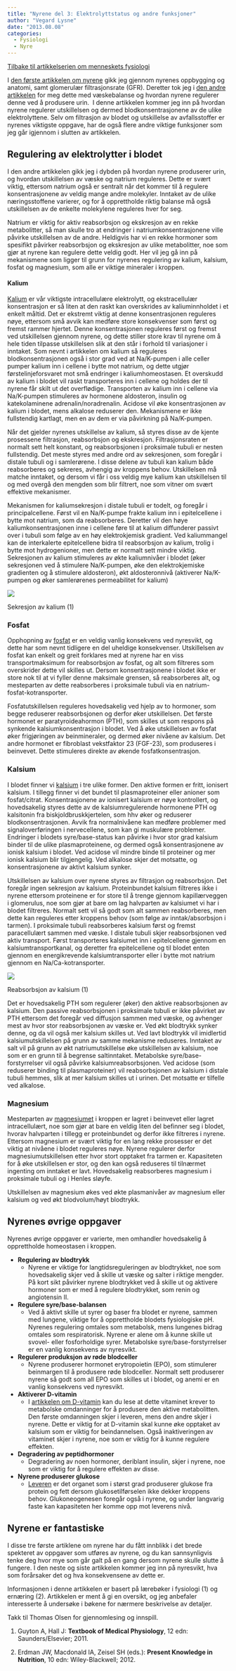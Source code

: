 ```yaml
---
title: "Nyrene del 3: Elektrolyttstatus og andre funksjoner"
author: "Vegard Lysne"
date: "2013.08.08"
categories: 
  - Fysiologi
  - Nyre
---
```


[Tilbake til artikkelserien om menneskets fysiologi](../../fysiologi.html)

I [den første artikkelen om nyrene](nyre1.qmd "Nyrene del 1 – Oppbygging og glomerulær filtrasjonsrate") gikk jeg gjennom nyrenes oppbygging og anatomi, samt glomerulær filtrasjonsrate (GFR). Deretter tok jeg i [den andre artikkelen](nyre2.qmd "Nyrene del 2 – Væskebalanse og urinproduksjon") for meg dette med væskebalanse og hvordan nyrene regulerer denne ved å produsere urin.  I denne artikkelen kommer jeg inn på hvordan nyrene regulerer utskillelsen og dermed blodkonsentrasjonene av de ulike elektrolyttene. Selv om filtrasjon av blodet og utskillelse av avfallsstoffer er nyrenes viktigste oppgave, har de også flere andre viktige funksjoner som jeg går igjennom i slutten av artikkelen.

## Regulering av elektrolytter i blodet

I den andre artikkelen gikk jeg i dybden på hvordan nyrene produserer urin, og hvordan utskillelsen av væske og natrium reguleres. Dette er svært viktig, ettersom natrium også er sentralt når det kommer til å regulere konsentrasjonene av veldig mange andre molekyler. Inntaket av de ulike næringsstoffene varierer, og for å opprettholde riktig balanse må også utskillelsen av de enkelte molekylene reguleres hver for seg.

Natrium er viktig for aktiv reabsorbsjon og ekskresjon av en rekke metabolitter, så man skulle tro at endringer i natriumkonsentrasjonene ville påvirke utskillelsen av de andre. Heldigvis har vi en rekke hormoner som spesifikt påvirker reabsorbsjon og ekskresjon av ulike metabolitter, noe som gjør at nyrene kan regulere dette veldig godt. Her vil jeg gå inn på mekanismene som ligger til grunn for nyrenes regulering av kalium, kalsium, fosfat og magnesium, som alle er viktige mineraler i kroppen.

#### Kalium

[Kalium](../naeringsstoffer/kalium.qmd "Kalium") er vår viktigste intracellulære elektrolytt, og ekstracellulær konsentrasjon er så liten at den raskt kan overskrides av kaliuminnholdet i et enkelt måltid. Det er ekstremt viktig at denne konsentrasjonen reguleres nøye, ettersom små avvik kan medføre store konsekvenser som først og fremst rammer hjertet. Denne konsentrasjonen reguleres først og fremst ved utskillelsen gjennom nyrene, og dette stiller store krav til nyrene om å hele tiden tilpasse utskillelsen slik at den står i forhold til variasjoner i inntaket. Som nevnt i artikkelen om kalium så reguleres blodkonsentrasjonen også i stor grad ved at Na/K-pumpen i alle celler pumper kalium inn i cellene i bytte mot natrium, og dette utgjør førstelinjeforsvaret mot små endringer i kaliumhomeostasen. Et overskudd av kalium i blodet vil raskt transporteres inn i cellene og holdes der til nyrene får skilt ut det overflødige. Transporten av kalium inn i cellene via Na/K-pumpen stimuleres av hormonene aldosteron, insulin og katekolaminene adrenalin/noradrenalin. Acidose vil øke konsentrasjonen av kalium i blodet, mens alkalose reduserer den. Mekanismene er ikke fullstendig kartlagt, men en av dem er via påvirkning på Na/K-pumpen.

Når det gjelder nyrenes utskillelse av kalium, så styres disse av de kjente prosessene filtrasjon, reabsorbsjon og ekskresjon. Filtrasjonsraten er normalt sett helt konstant, og reabsorbsjonen i proksimale tubuli er nesten fullstendig. Det meste styres med andre ord av sekresjonen, som foregår i distale tubuli og i samlerørene. I disse delene av tubuli kan kalium både reabsorberes og sekreres, avhengig av kroppens behov. Utskillelsen må matche inntaket, og dersom vi får i oss veldig mye kalium kan utskillelsen til og med overgå den mengden som blir filtrert, noe som vitner om svært effektive mekanismer.

Mekanismen for kaliumsekresjon i distale tubuli er todelt, og foregår i principalcellene. Først vil en Na/K-pumpe frakte kalium inn i epitelcellene i bytte mot natrium, som da reabsorberes. Deretter vil den høye kaliumkonsentrasjonen inne i cellene føre til at kalium diffunderer passivt over i tubuli som følge av en høy elektrokjemisk gradient. Ved kaliummangel kan de interkalerte epitelcellene bidra til reabsorbsjon av kalium, trolig i bytte mot hydrogenioner, men dette er normalt sett mindre viktig. Sekresjonen av kalium stimuleres av økte kaliumnivåer i blodet (øker sekresjonen ved å stimulere Na/K-pumpen, øke den elektrokjemiske gradienten og å stimulere aldosteron), økt aldosteronnivå (aktiverer Na/K-pumpen og øker samlerørenes permeabilitet for kalium)

![](images/clipboard-1300182639.png)

Sekresjon av kalium (1)

### Fosfat

Opphopning av [fosfat](../naeringsstoffer/fosfor.qmd "Fosfor") er en veldig vanlig konsekvens ved nyresvikt, og dette har som nevnt tidligere en del uheldige konsekvenser. Utskillelsen av fosfat kan enkelt og greit forklares med at nyrene har en viss transportmaksimum for reabsorbsjon av fosfat, og alt som filtreres som overskrider dette vil skilles ut. Dersom konsentrasjonene i blodet ikke er store nok til at vi fyller denne maksimale grensen, så reabsorberes alt, og mesteparten av dette reabsorberes i proksimale tubuli via en natrium-fosfat-kotransporter.

Fosfatutskillelsen reguleres hovedsakelig ved hjelp av to hormoner, som begge reduserer reabsorbsjonen og derfor øker utskillelsen. Det første hormonet er paratyroideahormon (PTH), som skilles ut som respons på synkende kalsiumkonsentrasjon i blodet. Ved å øke utskillelsen av fosfat øker frigjøringen av beinmineraler, og dermed øker nivåene av kalsium. Det andre hormonet er fibroblast vekstfaktor 23 (FGF-23), som produseres i beinvevet. Dette stimuleres direkte av økende fosfatkonsentrasjon.

### Kalsium

I blodet finner vi [kalsium](../naeringsstoffer/kalsium.qmd "Kalsium") i tre ulike former. Den aktive formen er fritt, ionisert kalsium. I tillegg finner vi det bundet til plasmaproteiner eller anioner som fosfat/citrat. Konsentrasjonene av ionisert kalsium er nøye kontrollert, og hovedsakelig styres dette av de kalsiumregulerende hormonene PTH og kalsitonin fra biskjoldbruskkjertelen, som hhv øker og reduserer blodkonsentrasjonen. Avvik fra normalnivåene kan medføre problemer med signaloverføringen i nervecellene, som kan gi muskulære problemer. Endringer i blodets syre/base-status kan påvirke i hvor stor grad kalsium binder til de ulike plasmaproteinene, og dermed også konsentrasjonene av ionisk kalsium i blodet. Ved acidose vil mindre binde til proteiner og mer ionisk kalsium blir tilgjengelig. Ved alkalose skjer det motsatte, og konsentrasjonene av aktivt kalsium synker.

Utskillelsen av kalsium over nyrene styres av filtrasjon og reabsorbsjon. Det foregår ingen sekresjon av kalsium. Proteinbundet kalsium filtreres ikke i nyrene ettersom proteinene er for store til å trenge gjennom kapillærveggen i glomerulus, noe som gjør at bare om lag halvparten av kalsiumet vi har i blodet filtreres. Normalt sett vil så godt som alt sammen reabsorberes, men dette kan reguleres etter kroppens behov (som følge av inntak/absorbsjon i tarmen). I proksimale tubuli reabsorberes kalsium først og fremst paracellulært sammen med væske. I distale tubuli skjer reabsorbsjonen ved aktiv transport. Først transporteres kalsiumet inn i epitelcellene gjennom en kalsiumtransportkanal, og deretter fra epitelcellene og til blodet enten gjennom en energikrevende kalsiumtransporter eller i bytte mot natrium gjennom en Na/Ca-kotransporter.

![](images/clipboard-3934193600.png)

Reabsorbsjon av kalsium (1)

Det er hovedsakelig PTH som regulerer (øker) den aktive reabsorbsjonen av kalsium. Den passive reabsorbsjonen i proksimale tubuli er ikke påvirket av PTH ettersom det foregår ved diffusjon sammen med væske, og avhenger mest av hvor stor reabsorbsjonen av væske er. Ved økt blodtrykk synker denne, og da vil også mer kalsium skilles ut. Ved lavt blodtrykk vil imidlertid kalsiumutskillelsen på grunn av samme mekanisme reduseres. Inntaket av salt vil på grunn av økt natriumutskillelse øke utskillelsen av kalsium, noe som er en grunn til å begrense saltinntaket. Metabolske syre/base-forstyrrelser vil også påvirke kalsiumreabsorbsjonen. Ved acidose (som reduserer binding til plasmaproteiner) vil reabsorbsjonen av kalsium i distale tubuli hemmes, slik at mer kalsium skilles ut i urinen. Det motsatte er tilfelle ved alkalose.

### Magnesium

Mesteparten av [magnesiumet](../naeringsstoffer/magnesium.qmd "Magnesium") i kroppen er lagret i beinvevet eller lagret intracellulært, noe som gjør at bare en veldig liten del befinner seg i blodet, hvorav halvparten i tillegg er proteinbundet og derfor ikke filtreres i nyrene. Ettersom magnesium er svært viktig for en lang rekke prosesser er det viktig at nivåene i blodet reguleres nøye. Nyrene regulerer derfor magnesiumutskillelsen etter hvor stort opptaket fra tarmen er. Kapasiteten for å øke utskillelsen er stor, og den kan også reduseres til tilnærmet ingenting om inntaket er lavt. Hovedsakelig reabsorberes magnesium i proksimale tubuli og i Henles sløyfe.

Utskillelsen av magnesium økes ved økte plasmanivåer av magnesium eller kalsium og ved økt blodvolum/høyt blodtrykk.

## Nyrenes øvrige oppgaver

Nyrenes øvrige oppgaver er varierte, men omhandler hovedsakelig å opprettholde homeostasen i kroppen.

-   **Regulering av blodtrykk**
    -   Nyrene er viktige for langtidsreguleringen av blodtrykket, noe som hovedsakelig skjer ved å skille ut væske og salter i riktige mengder. På kort sikt påvirker nyrene blodtrykket ved å skille ut og aktivere hormoner som er med å regulere blodtrykket, som renin og angiotensin II.
-   **Regulere syre/base-balansen**
    -   Ved å aktivt skille ut syrer og baser fra blodet er nyrene, sammen med lungene, viktige for å opprettholde blodets fysiologiske pH. Nyrenes regulering omtales som metabolsk, mens lungenes bidrag omtales som respiratorisk. Nyrene er alene om å kunne skille ut svovel- eller fosforholdige syrer. Metabolske syre/base-forstyrrelser er en vanlig konsekvens av nyresvikt.
-   **Regulerer produksjon av røde blodceller**
    -   Nyrene produserer hormonet erytropoietin (EPO), som stimulerer beinmargen til å produsere røde blodceller. Normalt sett produserer nyrene så godt som all EPO som skilles ut i blodet, og anemi er en vanlig konsekvens ved nyresvikt.
-   **Aktiverer D-vitamin**
    -   I [artikkelen om D-vitamin](../naeringsstoffer/dvitamin.qmd "D-vitamin") kan du lese at dette vitaminet krever to metabolske omdanninger for å produsere den aktive metabolitten. Den første omdanningen skjer i leveren, mens den andre skjer i nyrene. Dette er viktig for at D-vitamin skal kunne øke opptaket av kalsium som er viktig for beindannelsen. Også inaktiveringen av vitaminet skjer i nyrene, noe som er viktig for å kunne regulere effekten.
-   **Degradering av peptidhormoner**
    -   Degradering av noen hormoner, deriblant insulin, skjer i nyrene, noe som er viktig for å regulere effekten av disse.
-   **Nyrene produserer glukose**
    -   [Leveren](lever.qmd/ "Leveren – metabolismens dirigent") er det organet som i størst grad produserer glukose fra protein og fett dersom glukosetilførselen ikke dekker kroppens behov. Glukoneogenesen foregår også i nyrene, og under langvarig faste kan kapasiteten her komme opp mot leverens nivå.

## Nyrene er fantastiske

I disse tre første artiklene om nyrene har du fått innblikk i det brede spekteret av oppgaver som utføres av nyrene, og du kan sannsynligvis tenke deg hvor mye som går galt på en gang dersom nyrene skulle slutte å fungere. I den neste og siste artikkelen kommer jeg inn på nyresvikt, hva som forårsaker det og hva konsekvensene av dette er.

Informasjonen i denne artikkelen er basert på lærebøker i fysiologi (1) og ernæring (2). Artikkelen er ment å gi en oversikt, og jeg anbefaler interesserte å undersøke i bøkene for nærmere beskrivelse av detaljer.

Takk til Thomas Olsen for gjennomlesing og innspill.

1.  Guyton A, Hall J: **Textbook of Medical Physiology**, 12 edn: Saunders/Elsevier; 2011.

2.  Erdman JW, Macdonald IA, Zeisel SH (eds.): **Present Knowledge in Nutrition**, 10 edn: Wiley-Blackwell; 2012.
